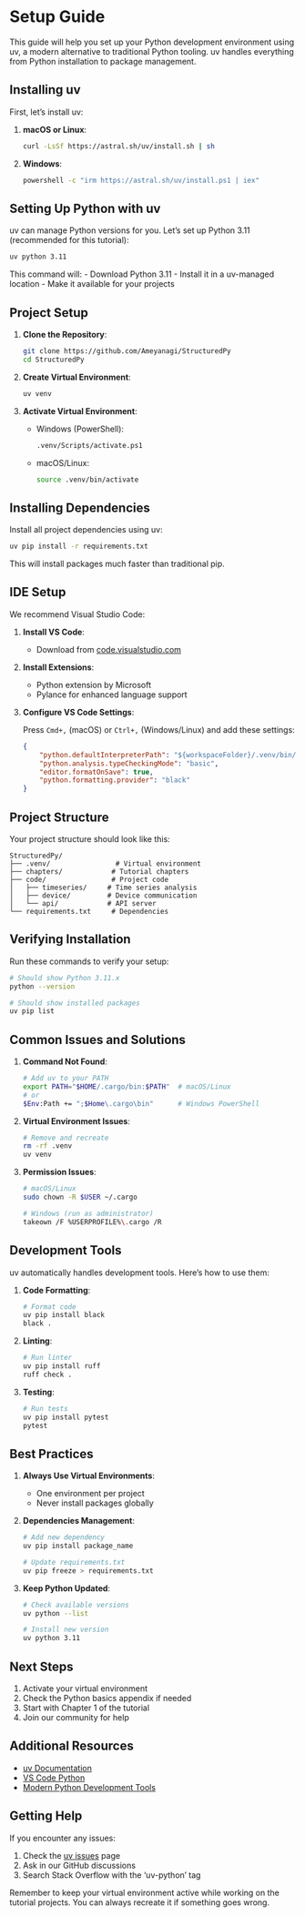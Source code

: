 # Setup Guide

This guide will help you set up your Python development environment using uv, a modern alternative to traditional Python tooling. uv handles everything from Python installation to package management.

## Installing uv

First, let's install uv:

1. **macOS or Linux**:
   ```bash
   curl -LsSf https://astral.sh/uv/install.sh | sh
   ```

2. **Windows**:
   ```bash
   powershell -c "irm https://astral.sh/uv/install.ps1 | iex"
   ```

## Setting Up Python with uv

uv can manage Python versions for you. Let's set up Python 3.11 (recommended for this tutorial):

```bash
uv python 3.11
```

This command will:
- Download Python 3.11
- Install it in a uv-managed location
- Make it available for your projects

## Project Setup

1. **Clone the Repository**:
   ```bash
   git clone https://github.com/Ameyanagi/StructuredPy
   cd StructuredPy
   ```

2. **Create Virtual Environment**:
   ```bash
   uv venv
   ```

3. **Activate Virtual Environment**:
   - Windows (PowerShell):
     ```bash
     .venv/Scripts/activate.ps1
     ```
   - macOS/Linux:
     ```bash
     source .venv/bin/activate
     ```

## Installing Dependencies

Install all project dependencies using uv:

```bash
uv pip install -r requirements.txt
```

This will install packages much faster than traditional pip.

## IDE Setup

We recommend Visual Studio Code:

1. **Install VS Code**:
   - Download from [code.visualstudio.com](https://code.visualstudio.com)

2. **Install Extensions**:
   - Python extension by Microsoft
   - Pylance for enhanced language support

3. **Configure VS Code Settings**:
   
   Press `Cmd+,` (macOS) or `Ctrl+,` (Windows/Linux) and add these settings:
   ```json
   {
       "python.defaultInterpreterPath": "${workspaceFolder}/.venv/bin/python",
       "python.analysis.typeCheckingMode": "basic",
       "editor.formatOnSave": true,
       "python.formatting.provider": "black"
   }
   ```

## Project Structure

Your project structure should look like this:

```text
StructuredPy/
├── .venv/                # Virtual environment
├── chapters/            # Tutorial chapters
├── code/                # Project code
│   ├── timeseries/     # Time series analysis
│   ├── device/         # Device communication
│   └── api/            # API server
└── requirements.txt     # Dependencies
```

## Verifying Installation

Run these commands to verify your setup:

```bash
# Should show Python 3.11.x
python --version

# Should show installed packages
uv pip list
```

## Common Issues and Solutions

1. **Command Not Found**:
   ```bash
   # Add uv to your PATH
   export PATH="$HOME/.cargo/bin:$PATH"  # macOS/Linux
   # or
   $Env:Path += ";$Home\.cargo\bin"      # Windows PowerShell
   ```

2. **Virtual Environment Issues**:
   ```bash
   # Remove and recreate
   rm -rf .venv
   uv venv
   ```

3. **Permission Issues**:
   ```bash
   # macOS/Linux
   sudo chown -R $USER ~/.cargo
   
   # Windows (run as administrator)
   takeown /F %USERPROFILE%\.cargo /R
   ```

## Development Tools

uv automatically handles development tools. Here's how to use them:

1. **Code Formatting**:
   ```bash
   # Format code
   uv pip install black
   black .
   ```

2. **Linting**:
   ```bash
   # Run linter
   uv pip install ruff
   ruff check .
   ```

3. **Testing**:
   ```bash
   # Run tests
   uv pip install pytest
   pytest
   ```

## Best Practices

1. **Always Use Virtual Environments**:
   - One environment per project
   - Never install packages globally

2. **Dependencies Management**:
   ```bash
   # Add new dependency
   uv pip install package_name
   
   # Update requirements.txt
   uv pip freeze > requirements.txt
   ```

3. **Keep Python Updated**:
   ```bash
   # Check available versions
   uv python --list
   
   # Install new version
   uv python 3.11
   ```

## Next Steps

1. Activate your virtual environment
2. Check the Python basics appendix if needed
3. Start with Chapter 1 of the tutorial
4. Join our community for help

## Additional Resources

- [uv Documentation](https://github.com/astral-sh/uv)
- [VS Code Python](https://code.visualstudio.com/docs/python/python-tutorial)
- [Modern Python Development Tools](https://astral.sh)

## Getting Help

If you encounter any issues:

1. Check the [uv issues](https://github.com/astral-sh/uv/issues) page
2. Ask in our GitHub discussions
3. Search Stack Overflow with the 'uv-python' tag

Remember to keep your virtual environment active while working on the tutorial projects. You can always recreate it if something goes wrong.